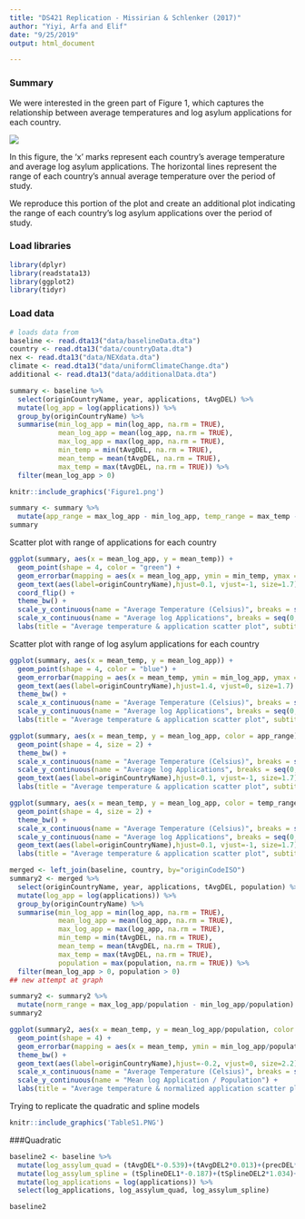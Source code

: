 ```yaml
---
title: "DS421 Replication - Missirian & Schlenker (2017)"
author: "Yiyi, Arfa and Elif"
date: "9/25/2019"
output: html_document

---
```


### Summary
We were interested in the green part of Figure 1, which captures the relationship between average temperatures and log asylum applications for each country.  

![](./Figure1.png)

In this figure, the 'x' marks represent each country's average temperature and average log asylum applications. The horizontal lines represent the range of each country's annual average temperature over the period of study. 

We reproduce this portion of the plot and create an additional plot indicating the range of each country's log asylum applications over the period of study. 

### Load libraries

```r
library(dplyr)
library(readstata13)
library(ggplot2)
library(tidyr)
```

### Load data

```r
# loads data from 
baseline <- read.dta13("data/baselineData.dta")
country <- read.dta13("data/countryData.dta")
nex <- read.dta13("data/NEXdata.dta")
climate <- read.dta13("data/uniformClimateChange.dta")
additional <- read.dta13("data/additionalData.dta")
```


```r
summary <- baseline %>%
  select(originCountryName, year, applications, tAvgDEL) %>%
  mutate(log_app = log(applications)) %>%
  group_by(originCountryName) %>%
  summarise(min_log_app = min(log_app, na.rm = TRUE),
            mean_log_app = mean(log_app, na.rm = TRUE),
            max_log_app = max(log_app, na.rm = TRUE),
            min_temp = min(tAvgDEL, na.rm = TRUE),
            mean_temp = mean(tAvgDEL, na.rm = TRUE),
            max_temp = max(tAvgDEL, na.rm = TRUE)) %>%
  filter(mean_log_app > 0)
```
```r
knitr::include_graphics('Figure1.png')
```
```r
summary <- summary %>%
  mutate(app_range = max_log_app - min_log_app, temp_range = max_temp - min_temp)
summary
```

Scatter plot with range of applications for each country
```r
ggplot(summary, aes(x = mean_log_app, y = mean_temp)) + 
  geom_point(shape = 4, color = "green") + 
  geom_errorbar(mapping = aes(x = mean_log_app, ymin = min_temp, ymax = max_temp), size=0.2, color = "green") +
  geom_text(aes(label=originCountryName),hjust=0.1, vjust=-1, size=1.7) +
  coord_flip() +
  theme_bw() +
  scale_y_continuous(name = "Average Temperature (Celsius)", breaks = seq(0,40, 2)) + 
  scale_x_continuous(name = "Average log Applications", breaks = seq(0,15,1.75)) +
  labs(title = "Average temperature & application scatter plot", subtitle = "(with errorbars showing the variation in temperature)")
```
Scatter plot with range of log asylum applications for each country
```r
ggplot(summary, aes(x = mean_temp, y = mean_log_app)) + 
  geom_point(shape = 4, color = "blue") + 
  geom_errorbar(mapping = aes(x = mean_temp, ymin = min_log_app, ymax = max_log_app), size = 0.2, color = "blue") +
  geom_text(aes(label=originCountryName),hjust=1.4, vjust=0, size=1.7) +
  theme_bw() +
  scale_x_continuous(name = "Average Temperature (Celsius)", breaks = seq(0,40, 2)) + 
  scale_y_continuous(name = "Average log Applications", breaks = seq(0,15,1.75)) +
  labs(title = "Average temperature & application scatter plot", subtitle = "(with errorbars showing the variation in applications")
```

```r
ggplot(summary, aes(x = mean_temp, y = mean_log_app, color = app_range)) + 
  geom_point(shape = 4, size = 2) + 
  theme_bw() +
  scale_x_continuous(name = "Average Temperature (Celsius)", breaks = seq(0,40, 2)) + 
  scale_y_continuous(name = "Average log Applications", breaks = seq(0,15,1.75)) +
  geom_text(aes(label=originCountryName),hjust=0.1, vjust=-1, size=1.7) +
  labs(title = "Average temperature & application scatter plot", subtitle = "(color-coded by application range)", color = "Application \nRange")
```
```r
ggplot(summary, aes(x = mean_temp, y = mean_log_app, color = temp_range)) + 
  geom_point(shape = 4, size = 2) + 
  theme_bw() +
  scale_x_continuous(name = "Average Temperature (Celsius)", breaks = seq(0,40, 2)) + 
  scale_y_continuous(name = "Average log Applications", breaks = seq(0,15,1.75)) +
  geom_text(aes(label=originCountryName),hjust=0.1, vjust=-1, size=1.7) +
  labs(title = "Average temperature & application scatter plot", subtitle = "(color-coded by application range)", color = "Temperature \nRange")
```

```r
merged <- left_join(baseline, country, by="originCodeISO") 
summary2 <- merged %>% 
  select(originCountryName, year, applications, tAvgDEL, population) %>%
  mutate(log_app = log(applications)) %>%
  group_by(originCountryName) %>%
  summarise(min_log_app = min(log_app, na.rm = TRUE),
            mean_log_app = mean(log_app, na.rm = TRUE),
            max_log_app = max(log_app, na.rm = TRUE),
            min_temp = min(tAvgDEL, na.rm = TRUE),
            mean_temp = mean(tAvgDEL, na.rm = TRUE),
            max_temp = max(tAvgDEL, na.rm = TRUE),
            population = max(population, na.rm = TRUE)) %>%
  filter(mean_log_app > 0, population > 0)
## new attempt at graph
```
```r
summary2 <- summary2 %>%
  mutate(norm_range = max_log_app/population - min_log_app/population)
summary2
```
```r
ggplot(summary2, aes(x = mean_temp, y = mean_log_app/population, color = norm_range)) + 
  geom_point(shape = 4) + 
  geom_errorbar(mapping = aes(x = mean_temp, ymin = min_log_app/population, ymax = max_log_app/population)) +
  theme_bw() +
  geom_text(aes(label=originCountryName),hjust=-0.2, vjust=0, size=2.2) +
  scale_x_continuous(name = "Average Temperature (Celsius)", breaks = seq(0,40, 2)) +
  scale_y_continuous(name = "Mean log Application / Population") +
  labs(title = "Average temperature & normalized application scatter plot", subtitle = "(color-coded by normalized application range)", color = "Application \n(normalized) \nRange")
```

Trying to replicate the quadratic and spline models
```r
knitr::include_graphics('TableS1.PNG')
```

###Quadratic

```r
baseline2 <- baseline %>%
  mutate(log_assylum_quad = (tAvgDEL*-0.539)+(tAvgDEL2*0.013)+(precDEL*0.244)+(precDEL2*0.104)) %>%
  mutate(log_assylum_spline = (tSplineDEL1*-0.187)+(tSplineDEL2*1.034)+(tSplineDEL3*-2.877)+(tSplineDEL4*4.243)+(precDEL*0.220)+(precDEL2*0.103)) %>%
  mutate(log_applications = log(applications)) %>%
  select(log_applications, log_assylum_quad, log_assylum_spline)

baseline2
```


